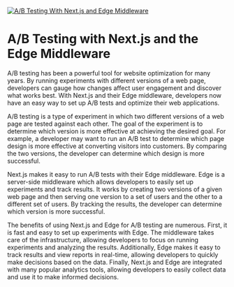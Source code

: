 

<Head>
  <title>A/B Testing With Next.js and Edge Middleware</title>
  <meta name="description" content="Learn how to set up A/B testing with Next.js and their Edge middleware. Understand the benefits of using Next.js and Edge for A/B testing and how to set up experiments and track results." />
  <meta name="keywords" content="A/B Testing" />
  <meta name="og:title" content="A/B Testing With Next.js and Edge Middleware" />
  <meta name="og:description" content="Learn how to set up A/B testing with Next.js and their Edge middleware. Understand the benefits of using Next.js and Edge for A/B testing and how to set up experiments and track results." />
  <meta name="og:image" content="https://images.unsplash.com/photo-1582719366794-4d27cd0a34a0?crop=entropy&cs=tinysrgb&fit=max&fm=jpg&ixid=Mnw1OTY3MXwwfDF8cmFuZG9tfHx8fHx8fHx8MTY4MjcwNjM1OQ&ixlib=rb-4.0.3&q=80&w=400" />
</Head>

[![A/B Testing With Next.js and Edge Middleware](https://images.unsplash.com/photo-1582719366794-4d27cd0a34a0?crop=entropy&cs=tinysrgb&fit=max&fm=jpg&ixid=Mnw1OTY3MXwwfDF8cmFuZG9tfHx8fHx8fHx8MTY4MjcwNjM1OQ&ixlib=rb-4.0.3&q=80&w=400)](https://images.unsplash.com/photo-1582719366794-4d27cd0a34a0?crop=entropy&cs=tinysrgb&fit=max&fm=jpg&ixid=Mnw1OTY3MXwwfDF8cmFuZG9tfHx8fHx8fHx8MTY4MjcwNjM1OQ&ixlib=rb-4.0.3&q=80&w=400)

# A/B Testing with Next.js and the Edge Middleware

A/B testing has been a powerful tool for website optimization for many years. By running experiments with different versions of a web page, developers can gauge how changes affect user engagement and discover what works best. With Next.js and their Edge middleware, developers now have an easy way to set up A/B tests and optimize their web applications.

A/B testing is a type of experiment in which two different versions of a web page are tested against each other. The goal of the experiment is to determine which version is more effective at achieving the desired goal. For example, a developer may want to run an A/B test to determine which page design is more effective at converting visitors into customers. By comparing the two versions, the developer can determine which design is more successful.

Next.js makes it easy to run A/B tests with their Edge middleware. Edge is a server-side middleware which allows developers to easily set up experiments and track results. It works by creating two versions of a given web page and then serving one version to a set of users and the other to a different set of users. By tracking the results, the developer can determine which version is more successful.

The benefits of using Next.js and Edge for A/B testing are numerous. First, it is fast and easy to set up experiments with Edge. The middleware takes care of the infrastructure, allowing developers to focus on running experiments and analyzing the results. Additionally, Edge makes it easy to track results and view reports in real-time, allowing developers to quickly make decisions based on the data. Finally, Next.js and Edge are integrated with many popular analytics tools, allowing developers to easily collect data and use it to make informed decisions.

